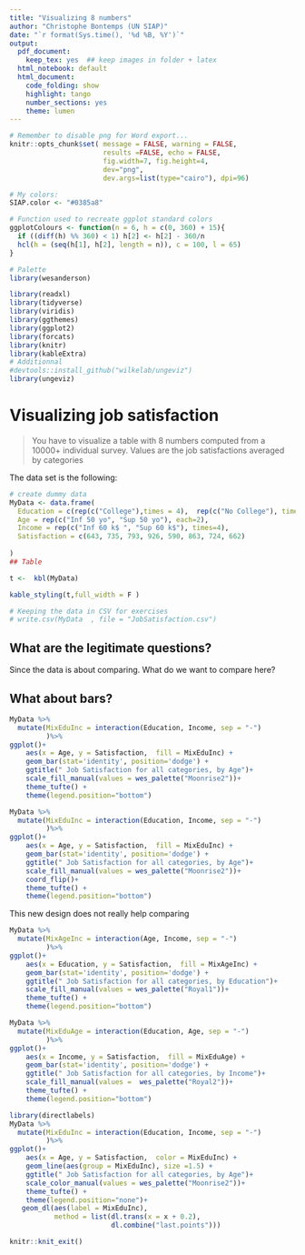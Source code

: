 ```yaml
---
title: "Visualizing 8 numbers"
author: "Christophe Bontemps (UN SIAP)"
date: "`r format(Sys.time(), '%d %B, %Y')`"
output:
  pdf_document: 
    keep_tex: yes  ## keep images in folder + latex
  html_notebook: default
  html_document:
    code_folding: show
    highlight: tango
    number_sections: yes
    theme: lumen
---
```



```r
# Remember to disable png for Word export...
knitr::opts_chunk$set( message = FALSE, warning = FALSE, 
                       results =FALSE, echo = FALSE,
                       fig.width=7, fig.height=4, 
                       dev="png", 
                       dev.args=list(type="cairo"), dpi=96)

# My colors:
SIAP.color <- "#0385a8"

# Function used to recreate ggplot standard colors
ggplotColours <- function(n = 6, h = c(0, 360) + 15){
  if ((diff(h) %% 360) < 1) h[2] <- h[2] - 360/n
  hcl(h = (seq(h[1], h[2], length = n)), c = 100, l = 65)
}

# Palette 
library(wesanderson)
```

```r
library(readxl)
library(tidyverse)
library(viridis)
library(ggthemes)
library(ggplot2)
library(forcats)
library(knitr)
library(kableExtra)
# Additionnal 
#devtools::install_github("wilkelab/ungeviz")
library(ungeviz)

```

# Visualizing job satisfaction{-}


> You have to visualize a table with 8 numbers computed from a 10000+ individual survey.
Values are the job satisfactions averaged by categories

The data set is the following: 

```r
# create dummy data
MyData <- data.frame(
  Education = c(rep(c("College"),times = 4),  rep(c("No College"), times=4)),
  Age = rep(c("Inf 50 yo", "Sup 50 yo"), each=2),
  Income = rep(c("Inf 60 k$ ", "Sup 60 k$"), times=4), 
  Satisfaction = c(643, 735, 793, 926, 590, 863, 724, 662)
  
)
## Table

t <-  kbl(MyData)

kable_styling(t,full_width = F )

# Keeping the data in CSV for exercises
# write.csv(MyData  , file = "JobSatisfaction.csv")

```
## What are the legitimate questions?  {-}

Since the data is about comparing. What do we want to compare here? 

## What about bars? {-}


```r
MyData %>%
  mutate(MixEduInc = interaction(Education, Income, sep = "-")
         )%>%
ggplot()+
    aes(x = Age, y = Satisfaction,  fill = MixEduInc) +
    geom_bar(stat='identity', position='dodge') +
    ggtitle(" Job Satisfaction for all categories, by Age")+
    scale_fill_manual(values = wes_palette("Moonrise2"))+
    theme_tufte() +
    theme(legend.position="bottom")
```


```r
MyData %>%
  mutate(MixEduInc = interaction(Education, Income, sep = "-")
         )%>%
ggplot()+
    aes(x = Age, y = Satisfaction,  fill = MixEduInc) +
    geom_bar(stat='identity', position='dodge') +
    ggtitle(" Job Satisfaction for all categories, by Age")+
    scale_fill_manual(values = wes_palette("Moonrise2"))+
    coord_flip()+
    theme_tufte() +
    theme(legend.position="bottom")
```

This new design does not really help comparing 


```r
MyData %>%
  mutate(MixAgeInc = interaction(Age, Income, sep = "-")
         )%>%
ggplot()+
    aes(x = Education, y = Satisfaction,  fill = MixAgeInc) +
    geom_bar(stat='identity', position='dodge') +
    ggtitle(" Job Satisfaction for all categories, by Education")+
    scale_fill_manual(values = wes_palette("Royal1"))+
    theme_tufte() +
    theme(legend.position="bottom")
```


```r
MyData %>%
  mutate(MixEduAge = interaction(Education, Age, sep = "-")
         )%>%
ggplot()+
    aes(x = Income, y = Satisfaction,  fill = MixEduAge) +
    geom_bar(stat='identity', position='dodge') +
    ggtitle(" Job Satisfaction for all categories, by Income")+
    scale_fill_manual(values =  wes_palette("Royal2"))+
    theme_tufte() +
    theme(legend.position="bottom")
```





```r
library(directlabels)
MyData %>%
  mutate(MixEduInc = interaction(Education, Income, sep = "-")
         )%>%
ggplot()+
    aes(x = Age, y = Satisfaction,  color = MixEduInc) +
    geom_line(aes(group = MixEduInc), size =1.5) +
    ggtitle(" Job Satisfaction for all categories, by Age")+
    scale_color_manual(values = wes_palette("Moonrise2"))+
    theme_tufte() +
    theme(legend.position="none")+
   geom_dl(aes(label = MixEduInc), 
           method = list(dl.trans(x = x + 0.2),
                         dl.combine("last.points"))) 

```







```r
knitr::knit_exit()
```

